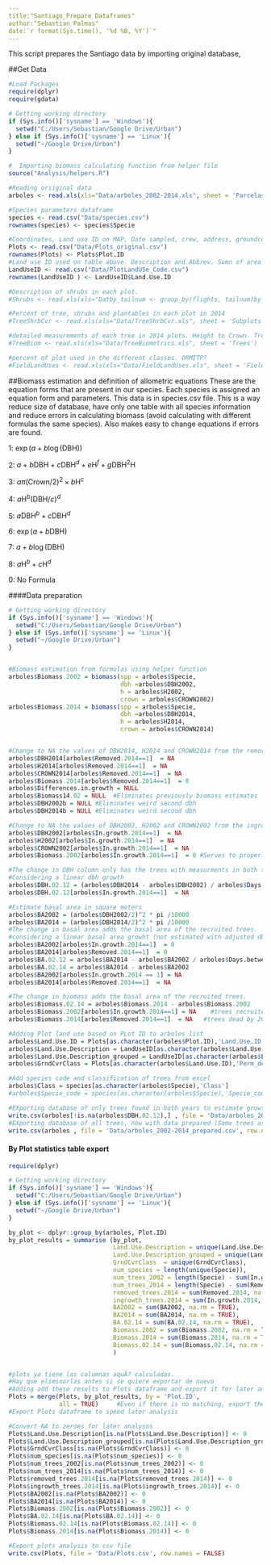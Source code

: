 ```yaml
---
title:"Santiago_Prepare Dataframes"
author:"Sebastian Palmas"
date:`r format(Sys.time(), '%d %B, %Y')`"
---
```


This script prepares the Santiago data by importing original database, 

##Get Data
```r
#Load Packages
require(dplyr)
require(gdata)

# Getting working directory
if (Sys.info()['sysname'] == 'Windows'){
  setwd("C:/Users/Sebastian/Google Drive/Urban")
} else if (Sys.info()['sysname'] == 'Linux'){
  setwd("~/Google Drive/Urban")
}

#  Importing biomass calculating function from helper file
source("Analysis/helpers.R")   

#Reading oriiginal data
arboles <- read.xls(xls="Data/arboles_2002-2014.xls", sheet = 'Parcelas con arboles' )

#Species parameters dataframe
species <- read.csv("Data/species.csv")
rownames(species) <- species$Specie

#Coordinates, Land use ID on MAP, Date sampled, crew, address, groundcovers from PlotGrndCvr.xls
Plots <- read.csv("Data/Plots_original.csv")
rownames(Plots) <- Plots$Plot.ID
#Land use ID used on table above. Description and Abbrev. Sumn of area sampled by Land use
LandUseID <- read.csv("Data/PlotLandUSe_Code.csv")
rownames(LandUseID ) <- LandUseID$Land.Use.ID

#Description of shrubs in each plot. 
#Shrubs <- read.xls(xls="Datby_tailnum <- group_by(flights, tailnum)by_tailnum <- group_by(flights, tailnum)a/Shrubs.xls", sheet = 'Shrubs')

#Percent of tree, shrubs and plantables in each plot in 2014
#TreeShrbCvr <- read.xls(xls="Data/TreeShrbCvr.xls", sheet = 'Subplots')

#detailed measurements of each tree in 2014 plots. Height to Crown. Tree height, % shrub below
#TreeBiom <- read.xls(xls="Data/TreeBiometrics.xls", sheet = 'Trees')

#percent of plot used in the different classes. ORMITP?
#FieldLandUses <- read.xls(xls="Data/FieldLandUses.xls", sheet = 'FieldLandUses')
```

##Biomass estimation and definition of allometric equations
These are the equation forms that are present in our species. Each species is assigned an equation form and parameters. This data is in species.csv file. This is a way reduce size of database, have only one table with all species information and reduce errors in calculating biomass (avoid calculating with different formulas the same species).  Also makes easy to change equations if errors are found.

1: $\exp(a + b \log(\mathrm{DBH}))$

2: $a + b\mathrm{DBH} + c\mathrm{DBH}^d + e\mathrm{H}^f + g\mathrm{DBH}^2\mathrm{H}$

3: $a \pi(\mathrm{Crown} / 2)^2 \times b \mathrm{H}^c$

4: $a\mathrm{H}^b(\mathrm{DBH}/c)^d$

5: $a\mathrm{DBH}^b+c\mathrm{DBH}^d$

6: $\exp(a+b\mathrm{DBH})$

7: $a+b\log(\mathrm{DBH})$

8: $a\mathrm{H}^b+c\mathrm{H}^d$

0: No Formula

####Data preparation
```r
# Getting working directory
if (Sys.info()['sysname'] == 'Windows'){
  setwd("C:/Users/Sebastian/Google Drive/Urban")
} else if (Sys.info()['sysname'] == 'Linux'){
  setwd("~/Google Drive/Urban")
}


#Biomass estimation from formulas using helper function
arboles$Biomass.2002 = biomass(spp = arboles$Specie,
                               dbh =arboles$DBH2002,
                               h = arboles$H2002,
                               crown = arboles$CROWN2002)
arboles$Biomass.2014 = biomass(spp = arboles$Specie,
                               dbh =arboles$DBH2014, 
                               h = arboles$H2014,
                               crown = arboles$CROWN2014)


#Change to NA the values of DBH2014, H2014 and CROWN2014 from the removed trees based on Removed.2014 == 1
arboles$DBH2014[arboles$Removed.2014==1]  = NA
arboles$H2014[arboles$Removed.2014==1]  = NA
arboles$CROWN2014[arboles$Removed.2014==1]  = NA
arboles$Biomass.2014[arboles$Removed.2014==1]  = 0
arboles$Differences.in.growth = NULL
arboles$Biomass14.02 = NULL  #Eliminates previously biomass estimates
arboles$DBH2002b = NULL #Eliminates weird second dbh
arboles$DBH2014b = NULL #Eliminates weird second dbh

#Change to NA the values of DBH2002, H2002 and CROWN2002 from the ingrowth trees based on In.growth.2014 == 1
arboles$DBH2002[arboles$In.growth.2014==1]  = NA
arboles$H2002[arboles$In.growth.2014==1]  = NA
arboles$CROWN2002[arboles$In.growth.2014==1]  = NA
arboles$Biomass.2002[arboles$In.growth.2014==1]  = 0 #Serves to properly estimat e change later.

#The change in DBH column only has the trees with measurments in both times. #Only for growth regression
#Considering a linear dbh growth
arboles$DBH.02.12 = (arboles$DBH2014 - arboles$DBH2002) / arboles$Days.between.sampling.dates * (365 * 10)
arboles$DBH.02.12[arboles$In.growth.2014==1]  = NA 

#Estimate basal area in square meters
arboles$BA2002 = (arboles$DBH2002/2)^2 * pi /10000 
arboles$BA2014 = (arboles$DBH2014/2)^2 * pi /10000
#The change in basal area adds the basal area of the recruited trees.
#considering a linear basal area growht (not estimated with adjusted dbh)
arboles$BA2002[arboles$In.growth.2014==1]  = 0
arboles$BA2014[arboles$Removed.2014==1]  = 0
arboles$BA.02.12 = arboles$BA2014 - arboles$BA2002 / arboles$Days.between.sampling.dates * (365 * 10)
arboles$BA.02.14 = arboles$BA2014 - arboles$BA2002
arboles$BA2002[arboles$In.growth.2014 == 1] = NA
arboles$BA2014[arboles$Removed.2014==1]  = NA

#The change in biomass adds the basal area of the recruited trees.
arboles$Biomass.02.14 = arboles$Biomass.2014 - arboles$Biomass.2002
arboles$Biomass.2002[arboles$In.growth.2014==1] = NA    #trees recruited in 2014 do not add to the biomass in 2002. 
arboles$Biomass.2014[arboles$Removed.2014==1]  = NA   #trees dead by 2014 do not add to the biomass in 2014. 

#Adding Plot land use based on PLot ID to arboles list
arboles$Land.Use.ID = Plots[as.character(arboles$Plot.ID),'Land.Use.ID.on.Map']
arboles$Land.Use.Description = LandUseID[as.character(arboles$Land.Use.ID),'LandUseAbbreviation']
arboles$Land.Use.Description_grouped = LandUseID[as.character(arboles$Land.Use.ID),'LandUseAbbreviation_grouped']
arboles$GrndCvrClass = Plots[as.character(arboles$Land.Use.ID),'Perm_degree']

#Add species code and classification of trees from excel
arboles$Class = species[as.character(arboles$Specie),'Class']
#arboles$Specie_code = species[as.character(arboles$Specie),'Specie_code']

#EXporting database of only trees found in both years to estimate growth
write.csv(arboles[!is.na(arboles$DBH.02.12),] , file = 'Data/arboles_2002-2014_growth.csv', row.names = FALSE)
#EXporting database of all trees, now with data prepared (Same trees as arboles_2002-2014.xls)
write.csv(arboles , file = 'Data/arboles_2002-2014_prepared.csv', row.names = FALSE)
```

#### By Plot statistics table export
```r
require(dplyr)

# Getting working directory
if (Sys.info()['sysname'] == 'Windows'){
  setwd("C:/Users/Sebastian/Google Drive/Urban")
} else if (Sys.info()['sysname'] == 'Linux'){
  setwd("~/Google Drive/Urban")
}

by_plot <- dplyr::group_by(arboles, Plot.ID)
by_plot_results = summarise (by_plot,
                             Land.Use.Description = unique(Land.Use.Description),
                             Land.Use.Description_grouped = unique(Land.Use.Description_grouped),
                             GrndCvrClass  = unique(GrndCvrClass), 
                             num_species = length(unique(Specie)),
                             num_trees_2002 = length(Specie) - sum(In.growth.2014, na.rm = TRUE),
                             num_trees_2014 = length(Specie) - sum(Removed.2014, na.rm = TRUE),
                             removed_trees.2014 = sum(Removed.2014, na.rm = TRUE),
                             ingrowth_trees.2014 = sum(In.growth.2014, na.rm = TRUE),
                             BA2002 = sum(BA2002, na.rm = TRUE),
                             BA2014 = sum(BA2014, na.rm = TRUE),
                             BA.02.14 = sum(BA.02.14, na.rm = TRUE),
                             Biomass.2002 = sum(Biomass.2002, na.rm = TRUE),
                             Biomass.2014 = sum(Biomass.2014, na.rm = TRUE),
                             Biomass.02.14 = sum(Biomass.02.14, na.rm = TRUE)
                             )


#plots ya tiene las columnas aquÃ? calculadas. 
#Hay que eliminarlas antes si se quiere exportar de nuevo
#Adding add these results to Plots dataframe and export it for later analysis
Plots = merge(Plots, by_plot_results, by = 'Plot.ID',
              all = TRUE)     #Even if there is no matching, export the line
#Export Plots dataframe to speed later analysis

#Convert NA to zeroes for later analysos
Plots$Land.Use.Description[is.na(Plots$Land.Use.Description)] <- 0
Plots$Land.Use.Description_grouped[is.na(Plots$Land.Use.Description_grouped)] <- 0
Plots$GrndCvrClass[is.na(Plots$GrndCvrClass)] <- 0
Plots$num_species[is.na(Plots$num_species)] <- 0
Plots$num_trees_2002[is.na(Plots$num_trees_2002)] <- 0
Plots$num_trees_2014[is.na(Plots$num_trees_2014)] <- 0
Plots$removed_trees.2014[is.na(Plots$removed_trees.2014)] <- 0
Plots$ingrowth_trees.2014[is.na(Plots$ingrowth_trees.2014)] <- 0
Plots$BA2002[is.na(Plots$BA2002)] <- 0
Plots$BA2014[is.na(Plots$BA2014)] <- 0
Plots$Biomass.2002[is.na(Plots$Biomass.2002)] <- 0
Plots$BA.02.14[is.na(Plots$BA.02.14)] <- 0
Plots$Biomass.02.14[is.na(Plots$Biomass.02.14)] <- 0
Plots$Biomass.2014[is.na(Plots$Biomass.2014)] <- 0

#Export plots analysis to csv file
write.csv(Plots, file = 'Data/Plots.csv', row.names = FALSE)
```
